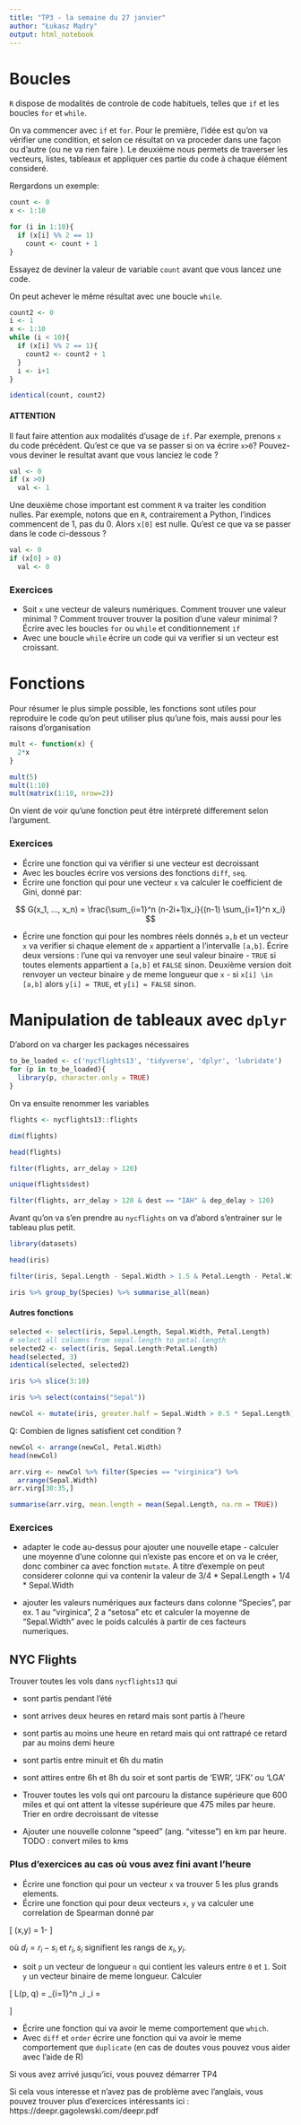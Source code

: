 ```yaml
---
title: "TP3 - la semaine du 27 janvier"
author: "Łukasz Mądry"
output: html_notebook
---
```


# Boucles

`R` dispose de modalités de controle de code habituels, telles que `if` et les boucles `for` et `while`.

On va commencer avec `if` et `for`. Pour le première, l'idée est qu'on va vérifier une condition, et selon ce résultat on va proceder dans une façon ou d'autre (ou ne va rien faire ). Le deuxième nous permets de traverser les vecteurs, listes, tableaux et appliquer ces partie du code à chaque élément consideré.

Rergardons un exemple:

```r
count <- 0
x <- 1:10

for (i in 1:10){
  if (x[i] %% 2 == 1)
    count <- count + 1
}

```

Essayez de deviner la valeur de variable `count` avant que vous lancez une code.

On peut achever le même résultat avec une boucle `while`.

```r
count2 <- 0
i <- 1
x <- 1:10
while (i < 10){
  if (x[i] %% 2 == 1){
    count2 <- count2 + 1
  }
  i <- i+1
}

identical(count, count2)
```

#### ATTENTION

Il faut faire attention aux modalités d'usage de `if`. Par exemple, prenons `x` du code précédent. Qu'est ce que va se passer si on va écrire `x>0`? Pouvez-vous deviner le resultat avant que vous lanciez le code ?

```r
val <- 0
if (x >0)
  val <- 1
```

Une deuxième chose important est comment `R` va traiter les condition nulles. Par exemple, notons que en `R`, contrairement a Python, l'indices commencent de 1, pas du 0. Alors `x[0]` est nulle. Qu'est ce que va se passer dans le code ci-dessous ?

```r
val <- 0
if (x[0] > 0)
  val <- 0
```

### Exercices

-   Soit `x` une vecteur de valeurs numériques. Comment trouver une valeur minimal ? Comment trouver trouver la position d'une valeur minimal ? Écrire avec les boucles `for` ou `while` et conditionnement `if`
-   Avec une boucle `while` écrire un code qui va verifier si un vecteur est croissant.

# Fonctions

Pour résumer le plus simple possible, les fonctions sont utiles pour reproduire le code qu'on peut utiliser plus qu'une fois, mais aussi pour les raisons d'organisation

```r
mult <- function(x) {
  2*x
}

mult(5)
mult(1:10)
mult(matrix(1:10, nrow=2))
```

On vient de voir qu'une fonction peut être intérpreté differement selon l'argument.

### Exercices

-   Écrire une fonction qui va vérifier si une vecteur est decroissant
-   Avec les boucles écrire vos versions des fonctions `diff`, `seq`.
-   Écrire une fonction qui pour une vecteur `x` va calculer le coefficient de Gini, donné par:

$$ G(x_1, ..., x_n) = \frac{\sum_{i=1}^n (n-2i+1)x_i}{(n-1) \sum_{i=1}^n x_i} $$

-   Écrire une fonction qui pour les nombres réels donnés `a,b` et un vecteur `x` va verifier si chaque element de `x` appartient a l'intervalle `[a,b]`. Écrire deux versions : l'une qui va renvoyer une seul valeur binaire - `TRUE` si toutes elements appartient a `[a,b]` et `FALSE` sinon. Deuxième version doit renvoyer un vecteur binaire `y` de meme longueur que `x` - si `x[i] \in [a,b]` alors `y[i] = TRUE`, et `y[i] = FALSE` sinon.

# Manipulation de tableaux avec `dplyr`

D'abord on va charger les packages nécessaires

```r
to_be_loaded <- c('nycflights13', 'tidyverse', 'dplyr', 'lubridate')
for (p in to_be_loaded){
  library(p, character.only = TRUE)
}
```

On va ensuite renommer les variables

```r
flights <- nycflights13::flights
```

```r
dim(flights)
```

```r
head(flights)
```

```r
filter(flights, arr_delay > 120)
```

```r
unique(flights$dest)
```

```r
filter(flights, arr_delay > 120 & dest == "IAH" & dep_delay > 120)
```

Avant qu'on va s'en prendre au `nycflights` on va d'abord s'entrainer sur le tableau plus petit.

```r
library(datasets)
```

```r
head(iris)
```

```r
filter(iris, Sepal.Length - Sepal.Width > 1.5 & Petal.Length - Petal.Width > 1.5)
```

```r
iris %>% group_by(Species) %>% summarise_all(mean)
```

#### Autres fonctions

```r
selected <- select(iris, Sepal.Length, Sepal.Width, Petal.Length)
# select all columns from sepal.length to petal.length
selected2 <- select(iris, Sepal.Length:Petal.Length)
head(selected, 3)
identical(selected, selected2)
```

```r
iris %>% slice(3:10)
```

```r
iris %>% select(contains("Sepal"))
```

```r
newCol <- mutate(iris, greater.half = Sepal.Width > 0.5 * Sepal.Length)
```

Q: Combien de lignes satisfient cet condition ?

```r
newCol <- arrange(newCol, Petal.Width)
head(newCol)
```

```r
arr.virg <- newCol %>% filter(Species == "virginica") %>%
  arrange(Sepal.Width)
arr.virg[30:35,] 
```

```r
summarise(arr.virg, mean.length = mean(Sepal.Length, na.rm = TRUE))
```


### Exercices

-   adapter le code au-dessus pour ajouter une nouvelle etape - calculer une moyenne d'une colonne qui n'existe pas encore et on va le créer, donc combiner ca avec fonction `mutate`. A titre d'exemple on peut considerer colonne qui va contenir la valeur de 3/4 \* Sepal.Length + 1/4 \* Sepal.Width

-   ajouter les valeurs numériques aux facteurs dans colonne "Species", par ex. 1 au "virginica", 2 a "setosa" etc et calculer la moyenne de "Sepal.Width" avec le poids calculés à partir de ces facteurs numeriques. 

## NYC Flights

Trouver toutes les vols dans `nycflights13` qui

-   sont partis pendant l'été

-   sont arrives deux heures en retard mais sont partis à l'heure

-   sont partis au moins une heure en retard mais qui ont rattrapé ce retard par au moins demi heure

-   sont partis entre minuit et 6h du matin

-   sont attires entre 6h et 8h du soir et sont partis de 'EWR', 'JFK' ou 'LGA'

-   Trouver toutes les vols qui ont parcouru la distance supérieure que 600 miles et qui ont attent la vitesse supérieure que 475 miles par heure. Trier en ordre decroissant de vitesse

-   Ajouter une nouvelle colonne "speed" (ang. "vitesse") en km par heure. TODO : convert miles to kms

### Plus d'exercices au cas où vous avez fini avant l'heure


* Écrire une fonction qui pour un vecteur `x` va trouver 5 les plus grands elements. 
* Écrire une fonction qui pour deux vecteurs `x`, `y` va calculer une correlation de Spearman donné par

\[ \rho(x,y) = 1- \frac{6 \sum_{i=1}^n d_i^2}{n(n^2-1)} \]

où $d_i = r_i - s_i$ et $r_i, s_i$ signifient les rangs de $x_i, y_i$.

* soit `p` un vecteur de longueur `n` qui contient les valeurs entre `0` et `1`. Soit `y` un vecteur binaire de meme longueur. Calculer 

\[ L(p, q) = \frac{1}{n} \sum_{i=1}^n \ell_i \quad \ell_i = \begin{cases} - \log p_i & y_i = TRUE \\ - \log(1-p_i) & y_i = FALSE \end{cases} \]

* Écrire une fonction qui va avoir le meme comportement que `which`.
* Avec `diff` et `order` écrire une fonction qui va avoir le meme comportement que `duplicate` (en cas de doutes vous pouvez vous aider avec l'aide de R)

Si vous avez arrivé jusqu'ici, vous pouvez démarrer TP4

Si cela vous interesse et n'avez pas de problème avec l'anglais, vous pouvez trouver plus d'exercices intéressants ici : https://deepr.gagolewski.com/deepr.pdf

